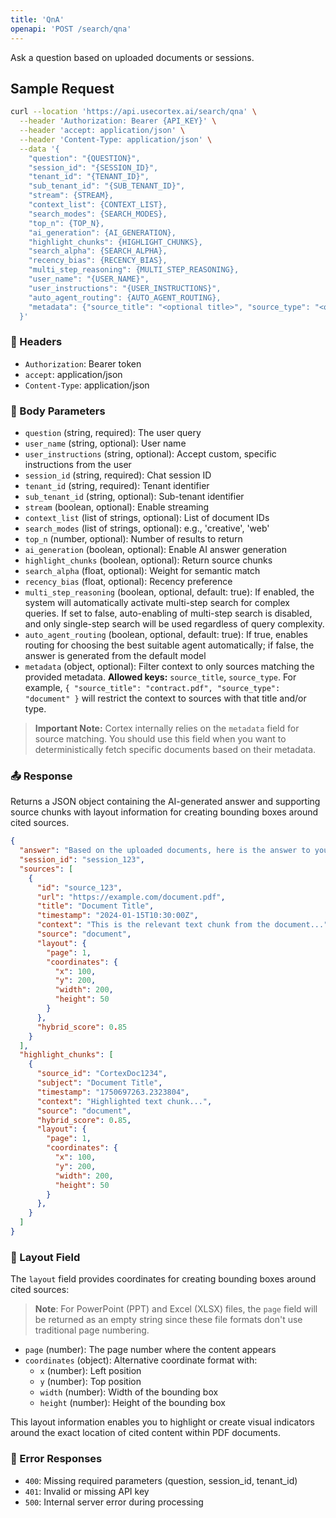 ```yaml
---
title: 'QnA'
openapi: 'POST /search/qna'
---
```


Ask a question based on uploaded documents or sessions.

## Sample Request

```bash
curl --location 'https://api.usecortex.ai/search/qna' \
  --header 'Authorization: Bearer {API_KEY}' \
  --header 'accept: application/json' \
  --header 'Content-Type: application/json' \
  --data '{
    "question": "{QUESTION}",
    "session_id": "{SESSION_ID}",
    "tenant_id": "{TENANT_ID}",
    "sub_tenant_id": "{SUB_TENANT_ID}",
    "stream": {STREAM},
    "context_list": {CONTEXT_LIST},
    "search_modes": {SEARCH_MODES},
    "top_n": {TOP_N},
    "ai_generation": {AI_GENERATION},
    "highlight_chunks": {HIGHLIGHT_CHUNKS},
    "search_alpha": {SEARCH_ALPHA},
    "recency_bias": {RECENCY_BIAS},
    "multi_step_reasoning": {MULTI_STEP_REASONING},
    "user_name": "{USER_NAME}",
    "user_instructions": "{USER_INSTRUCTIONS}",
    "auto_agent_routing": {AUTO_AGENT_ROUTING},
    "metadata": {"source_title": "<optional title>", "source_type": "<optional type>"}
  }'
```

### 🔐 Headers
- `Authorization`: Bearer token
- `accept`: application/json
- `Content-Type`: application/json

### 🧾 Body Parameters
- `question` (string, required): The user query
- `user_name` (string, optional): User name
- `user_instructions` (string, optional): Accept custom, specific instructions from the user
- `session_id` (string, required): Chat session ID
- `tenant_id` (string, required): Tenant identifier
- `sub_tenant_id` (string, optional): Sub-tenant identifier
- `stream` (boolean, optional): Enable streaming
- `context_list` (list of strings, optional): List of document IDs
- `search_modes` (list of strings, optional): e.g., 'creative', 'web'
- `top_n` (number, optional): Number of results to return
- `ai_generation` (boolean, optional): Enable AI answer generation
- `highlight_chunks` (boolean, optional): Return source chunks
- `search_alpha` (float, optional): Weight for semantic match
- `recency_bias` (float, optional): Recency preference
- `multi_step_reasoning` (boolean, optional, default: true): If enabled, the system will automatically activate multi-step search for complex queries. If set to false, auto-enabling of multi-step search is disabled, and only single-step search will be used regardless of query complexity.
- `auto_agent_routing` (boolean, optional, default: true): If true, enables routing for choosing the best suitable agent automatically; if false, the answer is generated from the default model
- `metadata` (object, optional): Filter context to only sources matching the provided metadata. **Allowed keys:** `source_title`, `source_type`. For example, `{ "source_title": "contract.pdf", "source_type": "document" }` will restrict the context to sources with that title and/or type. 

> **Important Note:** Cortex internally relies on the `metadata` field for source matching. You should use this field when you want to deterministically fetch specific documents based on their metadata.

### 📤 Response
Returns a JSON object containing the AI-generated answer and supporting source chunks with layout information for creating bounding boxes around cited sources.

```json
{
  "answer": "Based on the uploaded documents, here is the answer to your question...",
  "session_id": "session_123",
  "sources": [
    {
      "id": "source_123",
      "url": "https://example.com/document.pdf",
      "title": "Document Title",
      "timestamp": "2024-01-15T10:30:00Z",
      "context": "This is the relevant text chunk from the document...",
      "source": "document",
      "layout": {
        "page": 1,
        "coordinates": {
          "x": 100,
          "y": 200,
          "width": 200,
          "height": 50
        }
      },
      "hybrid_score": 0.85
    }
  ],
  "highlight_chunks": [
    {
      "source_id": "CortexDoc1234",
      "subject": "Document Title",
      "timestamp": "1750697263.2323804",
      "context": "Highlighted text chunk...",
      "source": "document",
      "hybrid_score": 0.85,
      "layout": {
        "page": 1,
        "coordinates": {
          "x": 100,
          "y": 200,
          "width": 200,
          "height": 50
        }
      },
    }
  ]
}
```

### 📍 Layout Field
The `layout` field provides coordinates for creating bounding boxes around cited sources:
> **Note**: For PowerPoint (PPT) and Excel (XLSX) files, the `page` field will be returned as an empty string since these file formats don't use traditional page numbering.


- `page` (number): The page number where the content appears
- `coordinates` (object): Alternative coordinate format with:
  - `x` (number): Left position
  - `y` (number): Top position  
  - `width` (number): Width of the bounding box
  - `height` (number): Height of the bounding box

This layout information enables you to highlight or create visual indicators around the exact location of cited content within PDF documents.

### 🚨 Error Responses
- `400`: Missing required parameters (question, session_id, tenant_id)
- `401`: Invalid or missing API key
- `500`: Internal server error during processing
